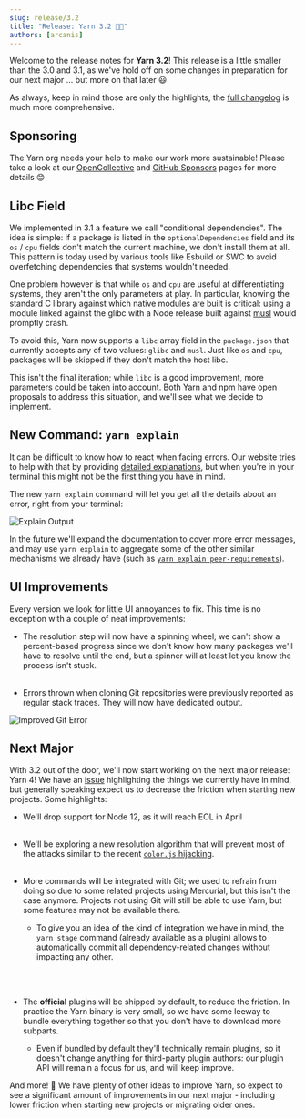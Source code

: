 ```yaml
---
slug: release/3.2
title: "Release: Yarn 3.2 🚢🔮"
authors: [arcanis]
---
```


Welcome to the release notes for **Yarn 3.2**! This release is a little smaller than the 3.0 and 3.1, as we've hold off on some changes in preparation for our next major ... but more on that later 😃

As always, keep in mind those are only the highlights, the [full changelog](https://github.com/yarnpkg/berry/blob/master/CHANGELOG.md) is much more comprehensive.

## Sponsoring

The Yarn org needs your help to make our work more sustainable! Please take a look at our [OpenCollective](https://opencollective.com/yarnpkg) and [GitHub Sponsors](https://github.com/sponsors/yarnpkg) pages for more details 😊

## Libc Field

We implemented in 3.1 a feature we call "conditional dependencies". The idea is simple: if a package is listed in the `optionalDependencies` field and its `os` / `cpu` fields don't match the current machine, we don't install them at all. This pattern is today used by various tools like Esbuild or SWC to avoid overfetching dependencies that systems wouldn't needed.

One problem however is that while `os` and `cpu` are useful at differentiating systems, they aren't the only parameters at play. In particular, knowing the standard C library against which native modules are built is critical: using a module linked against the glibc with a Node release built against [musl](https://musl.libc.org/) would promptly crash.

To avoid this, Yarn now supports a `libc` array field in the `package.json` that currently accepts any of two values: `glibc` and `musl`. Just like `os` and `cpu`, packages will be skipped if they don't match the host libc.

This isn't the final iteration; while `libc` is a good improvement, more parameters could be taken into account. Both Yarn and npm have open proposals to address this situation, and we'll see what we decide to implement.

## New Command: `yarn explain`

It can be difficult to know how to react when facing errors. Our website tries to help with that by providing [detailed explanations](https://yarnpkg.com/advanced/error-codes), but when you're in your terminal this might not be the first thing you have in mind.

The new `yarn explain` command will let you get all the details about an error, right from your terminal:

![Explain Output](https://dev-to-uploads.s3.amazonaws.com/uploads/articles/brt0umb2jvfkkjeu2kv9.png)

In the future we'll expand the documentation to cover more error messages, and may use `yarn explain` to aggregate some of the other similar mechanisms we already have (such as [`yarn explain peer-requirements`](https://yarnpkg.com/cli/explain/peer-requirements)).

## UI Improvements

Every version we look for little UI annoyances to fix. This time is no exception with a couple of neat improvements:

- The resolution step will now have a spinning wheel; we can't show a percent-based progress since we don't know how many packages we'll have to resolve until the end, but a spinner will at least let you know the process isn't stuck.<br/><br/>

- Errors thrown when cloning Git repositories were previously reported as regular stack traces. They will now have dedicated output.

![Improved Git Error](https://dev-to-uploads.s3.amazonaws.com/uploads/articles/m4zkw674viqnuqc7c8fr.png) 

## Next Major

With 3.2 out of the door, we'll now start working on the next major release: Yarn 4! We have an [issue](https://github.com/yarnpkg/berry/issues/3591) highlighting the things we currently have in mind, but generally speaking expect us to decrease the friction when starting new projects. Some highlights:

- We'll drop support for Node 12, as it will reach EOL in April<br/><br/>

- We'll be exploring a new resolution algorithm that will prevent most of the attacks similar to the recent [`color.js` hijacking](https://news.ycombinator.com/item?id=29851065).<br/><br/>

- More commands will be integrated with Git; we used to refrain from doing so due to some related projects using Mercurial, but this isn't the case anymore. Projects not using Git will still be able to use Yarn, but some features may not be available there.

  - To give you an idea of the kind of integration we have in mind, the `yarn stage` command (already available as a plugin) allows to automatically commit all dependency-related changes without impacting any other.

  <br/><br/>

- The **official** plugins will be shipped by default, to reduce the friction. In practice the Yarn binary is very small, so we have some leeway to bundle everything together so that you don't have to download more subparts.

  - Even if bundled by default they'll technically remain plugins, so it doesn't change anything for third-party plugin authors: our plugin API will remain a focus for us, and will keep improve.

And more! 🙂 We have plenty of other ideas to improve Yarn, so expect to see a significant amount of improvements in our next major - including lower friction when starting new projects or migrating older ones.
